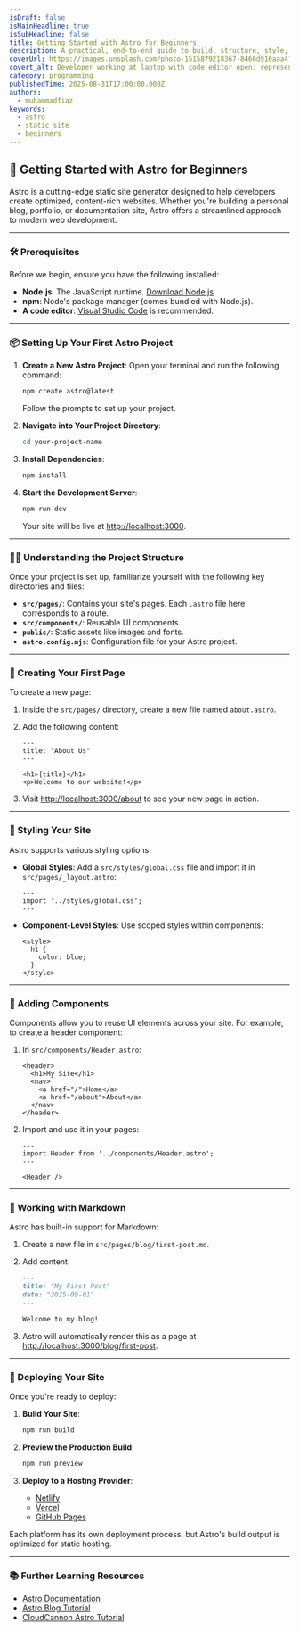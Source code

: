 ```yaml
---
isDraft: false
isMainHeadline: true
isSubHeadline: false
title: Getting Started with Astro for Beginners
description: A practical, end-to-end guide to build, structure, style, and deploy your first Astro site.
coverUrl: https://images.unsplash.com/photo-1515879218367-8466d910aaa4?q=80&w=1600&auto=format&fit=crop
covert_alt: Developer working at laptop with code editor open, representing Astro setup
category: programming
publishedTime: 2025-08-31T17:00:00.000Z
authors:
  - muhammadfiaz
keywords:
  - astro
  - static site
  - beginners
---
```


## 🚀 Getting Started with Astro for Beginners

Astro is a cutting-edge static site generator designed to help developers create optimized, content-rich websites. Whether you're building a personal blog, portfolio, or documentation site, Astro offers a streamlined approach to modern web development.

---

### 🛠️ Prerequisites

Before we begin, ensure you have the following installed:

- **Node.js**: The JavaScript runtime. [Download Node.js](https://nodejs.org/)
- **npm**: Node's package manager (comes bundled with Node.js).
- **A code editor**: [Visual Studio Code](https://code.visualstudio.com/) is recommended.

---

### 📦 Setting Up Your First Astro Project

1. **Create a New Astro Project**:
   Open your terminal and run the following command:

   ```bash
   npm create astro@latest
   ```

   Follow the prompts to set up your project.

2. **Navigate into Your Project Directory**:

   ```bash
   cd your-project-name
   ```

3. **Install Dependencies**:

   ```bash
   npm install
   ```

4. **Start the Development Server**:

   ```bash
   npm run dev
   ```

   Your site will be live at [http://localhost:3000](http://localhost:3000).

---

### 🧑‍🍳 Understanding the Project Structure

Once your project is set up, familiarize yourself with the following key directories and files:

- **`src/pages/`**: Contains your site's pages. Each `.astro` file here corresponds to a route.
- **`src/components/`**: Reusable UI components.
- **`public/`**: Static assets like images and fonts.
- **`astro.config.mjs`**: Configuration file for your Astro project.

---

### 📝 Creating Your First Page

To create a new page:

1. Inside the `src/pages/` directory, create a new file named `about.astro`.

2. Add the following content:

   ```astro
   ---
   title: "About Us"
   ---

   <h1>{title}</h1>
   <p>Welcome to our website!</p>
   ```

3. Visit [http://localhost:3000/about](http://localhost:3000/about) to see your new page in action.

---

### 🎨 Styling Your Site

Astro supports various styling options:

- **Global Styles**: Add a `src/styles/global.css` file and import it in `src/pages/_layout.astro`:

  ```astro
  ---
  import '../styles/global.css';
  ---
  ```

- **Component-Level Styles**: Use scoped styles within components:

  ```astro
  <style>
    h1 {
      color: blue;
    }
  </style>
  ```

---

### 🔧 Adding Components

Components allow you to reuse UI elements across your site. For example, to create a header component:

1. In `src/components/Header.astro`:

   ```astro
   <header>
     <h1>My Site</h1>
     <nav>
       <a href="/">Home</a>
       <a href="/about">About</a>
     </nav>
   </header>
   ```

2. Import and use it in your pages:

   ```astro
   ---
   import Header from '../components/Header.astro';
   ---

   <Header />
   ```

---

### 📄 Working with Markdown

Astro has built-in support for Markdown:

1. Create a new file in `src/pages/blog/first-post.md`.

2. Add content:

   ```markdown
   ---
   title: "My First Post"
   date: "2025-09-01"
   ---

   Welcome to my blog!
   ```

3. Astro will automatically render this as a page at [http://localhost:3000/blog/first-post](http://localhost:3000/blog/first-post).

---

### 🚢 Deploying Your Site

Once you're ready to deploy:

1. **Build Your Site**:

   ```bash
   npm run build
   ```

2. **Preview the Production Build**:

   ```bash
   npm run preview
   ```

3. **Deploy to a Hosting Provider**:
   - [Netlify](https://www.netlify.com/)
   - [Vercel](https://vercel.com/)
   - [GitHub Pages](https://pages.github.com/)

Each platform has its own deployment process, but Astro's build output is optimized for static hosting.

---

### 📚 Further Learning Resources

- [Astro Documentation](https://docs.astro.build/)
- [Astro Blog Tutorial](https://docs.astro.build/en/tutorial/0-introduction/)
- [CloudCannon Astro Tutorial](https://cloudcannon.com/tutorials/astro-beginners-tutorial-series/)
